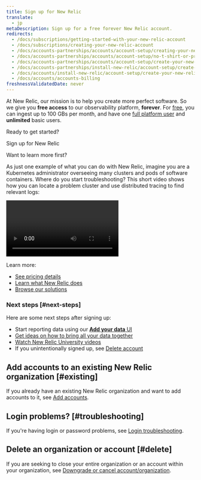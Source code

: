```yaml
---
title: Sign up for New Relic 
translate:
  - jp
metaDescription: Sign up for a free forever New Relic account.
redirects:
  - /docs/subscriptions/getting-started-with-your-new-relic-account
  - /docs/subscriptions/creating-your-new-relic-account
  - /docs/accounts-partnerships/accounts/account-setup/creating-your-new-relic-account
  - /docs/accounts-partnerships/accounts/account-setup/no-t-shirt-or-promotional-item
  - /docs/accounts-partnerships/accounts/account-setup/create-your-new-relic-account
  - /docs/accounts-partnerships/install-new-relic/account-setup/create-your-new-relic-account
  - /docs/accounts/install-new-relic/account-setup/create-your-new-relic-account
  - /docs/accounts/accounts-billing
freshnessValidatedDate: never
---
```


At New Relic, our mission is to help you create more perfect software. So we give you <DoNotTranslate>**free access**</DoNotTranslate> to our observability platform, <DoNotTranslate>**forever**</DoNotTranslate>. For [free](/docs/accounts/accounts-billing/new-relic-one-pricing-billing/new-relic-one-pricing-billing/#free), you can ingest up to 100 GBs per month, and have one [full platform user](/docs/accounts/accounts-billing/new-relic-one-user-management/user-type) and <DoNotTranslate>**unlimited**</DoNotTranslate> basic users.

Ready to get started?

<ButtonGroup>
  <ButtonLink
    role="button"
    to="https://newrelic.com/signup"
    variant="primary"
  >
    Sign up for New Relic
  </ButtonLink>
</ButtonGroup>

Want to learn more first?

As just one example of what you can do with New Relic, imagine you are a Kubernetes administrator overseeing many clusters and pods of software containers. Where do you start troubleshooting? This short video shows how you can locate a problem cluster and use distributed tracing to find relevant logs:

<Video
  type="wistia"
  id="hytv3kad74"
/>

Learn more:

* [See pricing details](https://newrelic.com/pricing)
* [Learn what New Relic does](/docs/using-new-relic/welcome-new-relic/get-started/introduction-new-relic#get-started-now)
* [Browse our solutions](https://newrelic.com/instant-observability/)

### Next steps [#next-steps]

Here are some next steps after signing up:

* Start reporting data using our [<DoNotTranslate>**Add your data**</DoNotTranslate> UI](https://one.newrelic.com/launcher/nr1-core.settings)
* [Get ideas on how to bring all your data together](/docs/using-new-relic/welcome-new-relic/get-started/introduction-new-relic/#bring-your-data)
* [Watch New Relic University videos](https://learn.newrelic.com/)
* If you unintentionally signed up, see [Delete account](/docs/accounts/accounts-billing/account-setup/downgradecancel-account/#cancel-unused-org)

## Add accounts to an existing New Relic organization [#existing]

If you already have an existing New Relic organization and want to add accounts to it, see [Add accounts](/docs/accounts/accounts-billing/account-structure/add-accounts).

## Login problems? [#troubleshooting]

If you're having login or password problems, see [Login troubleshooting](/docs/accounts/install-new-relic/account-setup/troubleshoot-password-email-address-login-problems).

## Delete an organization or account [#delete]

If you are seeking to close your entire organization or an account within your organization, see [Downgrade or cancel account/organization](/docs/accounts/accounts-billing/account-setup/downgradecancel-account/).
